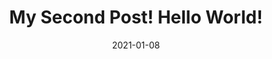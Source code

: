 ---
title: My Second Post! Hello World!
slug: my-second-post
date: 2021-01-08
featureImage: nature.jpg
excerpt: You see the hedges, how I got it shaped up? It’s important to shape up your hedges, it’s like getting a haircut, stay fresh.
---